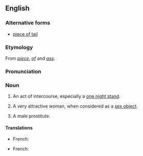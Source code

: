 ==English==

===Alternative forms===
* [[piece of tail]]

===Etymology===
From ''[[piece]]'', ''[[of]]'' and ''[[ass]]''.

===Pronunciation===
{{IPA|/ˈpiːs əv ˈæs/|lang=en}}

===Noun===
{{en-noun|pieces of ass}}

# {{lb|en|US|idiomatic|colloquial|vulgar}} An act of intercourse, especially a [[one night stand]].
# {{lb|en|US|idiomatic|colloquial|vulgar}} A very attractive woman, when considered as a [[sex object]].
# {{lb|en|rare|LGBT|idiomatic|colloquial|vulgar}} A male prostitute.

====Translations====
{{trans-top|A one night stand.}}
* French: {{t+|fr|coup d’un soir|m}}
{{trans-mid}}
{{trans-bottom}}

{{trans-top|A very attractive woman.}}
* French: {{t+|fr|bombe sexuelle|f}}
{{trans-mid}}
{{trans-bottom}}